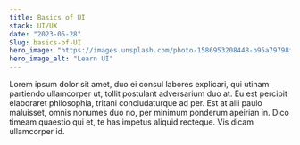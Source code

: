 ```yaml
---
title: Basics of UI
stack: UI/UX
date: "2023-05-28"
Slug: basics-of-UI
hero_image: "https://images.unsplash.com/photo-1586953208448-b95a79798f07?ixlib=rb-4.0.3&ixid=M3wxMjA3fDB8MHxwaG90by1wYWdlfHx8fGVufDB8fHx8fA%3D%3D&auto=format&fit=crop&w=870&q=80"
hero_image_alt: "Learn UI"
---
```


Lorem ipsum dolor sit amet, duo ei consul labores explicari, qui utinam partiendo ullamcorper ut, 
tollit postulant adversarium duo at. Eu est percipit elaboraret philosophia, tritani concludaturque ad per. 
Est at alii paulo maluisset, omnis nonumes duo no, per minimum ponderum apeirian in. Dico timeam quaestio qui et,
 te has impetus aliquid recteque. Vis dicam ullamcorper id.